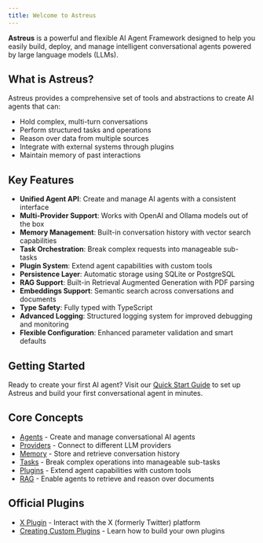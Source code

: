 ```yaml
---
title: Welcome to Astreus
---
```


**Astreus** is a powerful and flexible AI Agent Framework designed to help you easily build, deploy, and manage intelligent conversational agents powered by large language models (LLMs).

## What is Astreus?

Astreus provides a comprehensive set of tools and abstractions to create AI agents that can:
- Hold complex, multi-turn conversations
- Perform structured tasks and operations
- Reason over data from multiple sources
- Integrate with external systems through plugins
- Maintain memory of past interactions

## Key Features

- **Unified Agent API**: Create and manage AI agents with a consistent interface
- **Multi-Provider Support**: Works with OpenAI and Ollama models out of the box
- **Memory Management**: Built-in conversation history with vector search capabilities
- **Task Orchestration**: Break complex requests into manageable sub-tasks
- **Plugin System**: Extend agent capabilities with custom tools
- **Persistence Layer**: Automatic storage using SQLite or PostgreSQL
- **RAG Support**: Built-in Retrieval Augmented Generation with PDF parsing
- **Embeddings Support**: Semantic search across conversations and documents
- **Type Safety**: Fully typed with TypeScript
- **Advanced Logging**: Structured logging system for improved debugging and monitoring
- **Flexible Configuration**: Enhanced parameter validation and smart defaults

## Getting Started

Ready to create your first AI agent? Visit our [Quick Start Guide](/docs/guides/quick-start) to set up Astreus and build your first conversational agent in minutes.

## Core Concepts

- [Agents](/docs/concepts/agents) - Create and manage conversational AI agents
- [Providers](/docs/concepts/providers) - Connect to different LLM providers
- [Memory](/docs/concepts/memory) - Store and retrieve conversation history
- [Tasks](/docs/concepts/tasks) - Break complex operations into manageable sub-tasks
- [Plugins](/docs/plugins) - Extend agent capabilities with custom tools
- [RAG](/docs/concepts/rag) - Enable agents to retrieve and reason over documents

## Official Plugins

- [X Plugin](/docs/plugins/x-plugin) - Interact with the X (formerly Twitter) platform
- [Creating Custom Plugins](/docs/guides/custom-plugins) - Learn how to build your own plugins